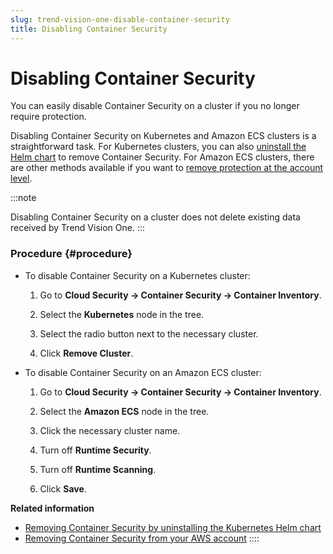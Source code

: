 ```yaml
---
slug: trend-vision-one-disable-container-security
title: Disabling Container Security
---
```

# Disabling Container Security

You can easily disable Container Security on a cluster if you no longer require protection.

Disabling Container Security on Kubernetes and Amazon ECS clusters is a straightforward task. For Kubernetes clusters, you can also [uninstall the Helm chart](removing-kubernetes-helm-chart.mdx) to remove Container Security. For Amazon ECS clusters, there are other methods available if you want to [remove protection at the account level](remove-container-aws-account.mdx).

:::note

Disabling Container Security on a cluster does not delete existing data received by Trend Vision One.
:::

### Procedure {#procedure}

- To disable Container Security on a Kubernetes cluster:

  1.  Go to **Cloud Security → Container Security → Container Inventory**.

  2.  Select the **Kubernetes** node in the tree.

  3.  Select the radio button next to the necessary cluster.

  4.  Click **Remove Cluster**.

- To disable Container Security on an Amazon ECS cluster:

  1.  Go to **Cloud Security → Container Security → Container Inventory**.

  2.  Select the **Amazon ECS** node in the tree.

  3.  Click the necessary cluster name.

  4.  Turn off **Runtime Security**.

  5.  Turn off **Runtime Scanning**.

  6.  Click **Save**.

**Related information**

- [Removing Container Security by uninstalling the Kubernetes Helm chart](removing-kubernetes-helm-chart.mdx)
- [Removing Container Security from your AWS account](remove-container-aws-account.md "You can completely remove Container Security from Amazon AWS accounts if you no longer require protection.")
::::
